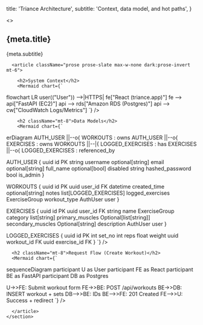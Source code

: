
  title: 'Triance Architecture',
  subtitle: 'Context, data model, and hot paths',
}

<>
  <Head>
    <title>{`${meta.title} | Kaushik Ravi`}</title>
  </Head>
  <Navbar />
  <main className="px-6 md:px-10 lg:px-16">
    <section className="mx-auto max-w-4xl py-10">
      <h1 className="text-3xl md:text-4xl font-bold">{meta.title}</h1>
      <p className="mt-2 text-gray-600">{meta.subtitle}</p>

      <article className="prose prose-slate max-w-none dark:prose-invert mt-6">

        <h2>System Context</h2>
        <Mermaid chart={`
flowchart LR
  user(("User")) -->|HTTPS| fe["React (triance.app)"]
  fe --> api["FastAPI (EC2)"]
  api --> rds["Amazon RDS (Postgres)"]
  api --> cw["CloudWatch Logs/Metrics"]
`} />


        <h2 className="mt-8">Data Models</h2>
        <Mermaid chart={`
erDiagram
  AUTH_USER ||--o{ WORKOUTS : owns
  AUTH_USER ||--o{ EXERCISES : owns
  WORKOUTS ||--|{ LOGGED_EXERCISES : has
  EXERCISES ||--o{ LOGGED_EXERCISES : referenced_by

  AUTH_USER {
    uuid id PK
    string username
    optional[string] email
    optional[string] full_name
    optional[bool] disabled
    string hashed_password
    bool is_admin
  }

  WORKOUTS {
    uuid id PK
    uuid user_id FK
    datetime created_time
    optional[string] notes
    list[LOGGED_EXERCISES] logged_exercises
    ExerciseGroup workout_type
    AuthUser user
  }

  EXERCISES {
    uuid id PK
    uuid user_id FK
    string name
    ExerciseGroup category
    list[string] primary_muscles
    Optional[list[string]] secondary_muscles
    Optional[string] description
    AuthUser user 
  }

  LOGGED_EXERCISES {
    uuid id PK
    int set_no
    int reps
    float weight
    uuid workout_id FK
    uuid exercise_id FK
  }
`} />

      <h2 className="mt-8">Request Flow (Create Workout)</h2>
      <Mermaid chart={`
sequenceDiagram
  participant U as User
  participant FE as React
  participant BE as FastAPI
  participant DB as Postgres

  U->>FE: Submit workout form
  FE->>BE: POST /api/workouts
  BE->>DB: INSERT workout + sets
  DB-->>BE: IDs
  BE-->>FE: 201 Created
  FE-->>U: Success + redirect
`} />

      </article>
    </section>
  </main>
</>